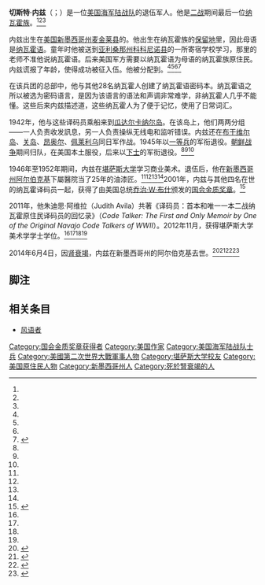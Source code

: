 {{Infobox military person
|image=Navajo Code Talkers.jpg
|image_size=200px
|alt=切斯特·内兹（中）
|caption=（从左到右）纳瓦霍译码员：奥斯卡·B·盖洛普下士（Cpl. Oscar B. Gallup）、'''切斯特·内兹一等兵'''和卡尔·戈尔曼一等兵（Pfc. Carl Gorman）在[[塞班岛|塞班岛]]，摄于1944年6月
|name= 切斯特·内兹<br>{{lang|en|Chester Nez}}
|born ={{birth date|1921|1|23}}
|placeofbirth ={{USA}}[[新墨西哥州|新墨西哥州]][[麦金莱县|麦金莱县]]
|died ={{death date and age|2014|6|4|1921|1|23}}
|placeofdeath ={{USA}}[[新墨西哥州|新墨西哥州]][[阿尔伯克基_(新墨西哥州)|阿尔伯克基]]
|branch= {{flagicon image|Seal of the United States Marine Corps.svg}} [[美國海軍陸戰隊|美國海軍陸戰隊]]
|serviceyears= 
|rank= [[File:USMC-E4.svg|20px]] [[下士|下士]]
|commands= {{link-en|美國陸軍第382步兵團|382nd Infantry Regiment (United States)|第382步兵团}}
|unit=
|battles= [[第二次世界大戰|第二次世界大戰]]<br>[[韓戰|韓戰]]
|awards='''{{USA}}'''<br>[[国会金质奖章|国会金质奖章]]
|laterwork=
}}
'''切斯特·内兹'''（{{lang-en|Chester Nez}}；{{bd|1921年|1月23日|2014年|6月4日|catIdx=N}}）是一位[[美国|美国]][[美国海军陆战队|海军陆战队]]的退伍军人。他是[[二战|二战]]期间最后一位[[纳瓦霍族|纳瓦霍族]]{{link-en|译码员|code talker}}。<ref name=CNN/><ref name=MSNBC/><ref name=DailyTimes/>

内兹出生在[[美国|美国]][[新墨西哥州|新墨西哥州]][[麦金莱县|麦金莱县]]的{{link-en|奇奇塔|Chi Chil Tah, New Mexico}}。他出生在纳瓦霍族的[[纳瓦霍族保留地|保留地]]里，因此母语是[[纳瓦霍语|纳瓦霍语]]。童年时他被送到[[亚利桑那州|亚利桑那州]][[可可尼諾縣|科科尼诺县]]{{link-en|图巴城|Tuba City, Arizona}}的一所寄宿学校学习，那里的老师不准他说纳瓦霍语。后来美国军方需要以纳瓦霍语为母语的纳瓦霍族原住民。内兹谎报了年龄，使得成功被征入伍。他被分配到{{link-en|美國陸軍第382步兵團|382nd Infantry Regiment (United States)}}。<ref name=CNN/><ref name=MSNBC/><ref name=DailyTimes/><ref name=Stars>{{cite web |url=http://www.stripes.com/navajo-code-talker-chester-nez-telling-a-tale-of-bravery-and-ingenuity-1.253099 |title=Navajo Code Talker Chester Nez: Telling a tale of bravery and ingenuity |last=Tibbetts |first=Meredith |date=November 15, 2013 |work=[[Stars_and_Stripes_(newspaper)|Stars and Stripes]] |accessdate=June 5, 2014 |archive-date=2020-11-08 |archive-url=https://web.archive.org/web/20201108092645/https://www.stripes.com/navajo-code-talker-chester-nez-telling-a-tale-of-bravery-and-ingenuity-1.253099 |dead-url=no }}</ref>

在该兵团的总部{{link-en|海军陆战队彭德尔顿兵营|Marine Corps Base Camp Pendleton|彭德尔顿兵营}}中，他与其他28名纳瓦霍人创建了纳瓦霍语密码本。纳瓦霍语之所以被选为密码语言，是因为该语言的语法和声调非常难学，非纳瓦霍人几乎不能懂。这些后来内兹描述道，这些纳瓦霍人为了便于记忆，使用了日常词汇。

1942年，他与这些译码员乘船来到[[瓜达尔卡纳尔岛|瓜达尔卡纳尔岛]]。在该岛上，他们两两分组——一人负责收发訊息，另一人负责操纵无线电和监听错误。内兹还在[[布干维尔岛|布干维尔岛]]、[[关岛|关岛]]、[[昂奥尔|昂奥尔]]、[[佩莱利乌州|佩莱利乌]]同日军作战。1945年以[[一等兵|一等兵]]的军衔退役。[[朝鲜战争|朝鲜战争]]期间归队，在美国本土服役，后来以[[下士|下士]]的军衔退役。<ref name=CNN/><ref name=MSNBC/><ref name=DailyTimes/>

1946年至1952年期间，内兹在[[堪萨斯大学|堪萨斯大学]]学习商业美术。退伍后，他在[[新墨西哥州|新墨西哥州]][[阿尔伯克基_(新墨西哥州)|阿尔伯克基]]{{link-en|退役军人卫生管理局|Veterans Health Administration}}下屬醫院当了25年的油漆匠。<ref name=CNN/><ref name=MSNBC/><ref name=DailyTimes/><ref name=Stars/>2001年，内兹与其他四名在世的纳瓦霍译码员一起，获得了由美国总统[[乔治·沃克·布什|乔治·W·布什]]颁发的[[国会金质奖章|国会金质奖章]]。<ref>{{cite news |work=[[CNN|CNN]] |title=President Bush Honors World War II Navajo Code Talkers Receiving Congressional Gold Medal |publisher=[[Time_Warner|Time Warner]] |date=July 26, 2001 |url=http://edition.cnn.com/TRANSCRIPTS/0107/26/se.04.html |accessdate=June 5, 2014 |archive-date=2018-10-05 |archive-url=https://web.archive.org/web/20181005003540/http://edition.cnn.com/TRANSCRIPTS/0107/26/se.04.html |dead-url=no }}</ref>

2011年，他朱迪思·阿维拉（Judith Avila）共著《译码员：首本和唯一一本二战纳瓦霍原住民译码员的回忆录》（''Code Talker: The First and Only Memoir by One of the Original Navajo Code Talkers of WWII''）。2012年11月，获得堪萨斯大学美术学学士学位。<ref name=CNN/><ref name=MSNBC/><ref name=DailyTimes/><ref name=Stars/>

2014年6月4日，因[[肾衰竭|肾衰竭]]，内兹在新墨西哥州的阿尔伯克基去世。<ref name=CNN>{{cite news |url=http://edition.cnn.com/2014/06/04/us/navajo-code-talker-obit/index.html |title=Chester Nez, last of original Navajo code talkers of World War II, dies |last1=Stapleton |first1=AnneClaire |last2=Carter |first2=Chelsea J. |date=June 5, 2014 |publisher=[[CNN|CNN]] |accessdate=June 5, 2014 |archive-date=2020-11-25 |archive-url=https://web.archive.org/web/20201125023804/https://edition.cnn.com/2014/06/04/us/navajo-code-talker-obit/index.html |dead-url=no }}</ref><ref name=MSNBC>{{cite news |url=http://www.msnbc.com/the-last-word/last-wwii-navajo-code-talkers-dies |title=Chester Nez, last of the original WWII Navajo Code Talkers, dies |last=Ramsey |first=Nick |date=June 4, 2014 |publisher=[[MSNBC|MSNBC]] |accessdate=June 5, 2014 |archive-url=https://web.archive.org/web/20140606205458/http://www.msnbc.com/the-last-word/last-wwii-navajo-code-talkers-dies |archive-date=2014-06-06 |dead-url=yes }}</ref><ref name=DailyTimes>{{cite web |url=http://www.daily-times.com/four_corners-news/ci_25896474/chester-nez-last-original-navajo-code-talkers-has |title=Chester Nez, last of the original Navajo Code Talkers, has died |last=Smith |first=Noel Lyn |date=June 4, 2014 |work=Daily Times (Farmington, New Mexico) |accessdate=June 5, 2014 |deadurl=yes |archiveurl=https://web.archive.org/web/20140606230802/http://www.daily-times.com/four_corners-news/ci_25896474/chester-nez-last-original-navajo-code-talkers-has |archivedate=2014年6月6日 }}</ref><ref>{{cite web |url=http://www.navajopresident.org/2014/06/04/president-shelly-orders-flags-at-half-staff-in-honor-of-chester-nez/ |title=President Shelly orders flags at half-staff in honor of Chester Nez |date=June 4, 2014 |work=navajopresident.org |last=Shelly |first=Ben |accessdate=June 5, 2014 |archive-url=https://web.archive.org/web/20140607001630/http://www.navajopresident.org/2014/06/04/president-shelly-orders-flags-at-half-staff-in-honor-of-chester-nez/ |archive-date=2014-06-07 |dead-url=yes }}</ref>

==脚注==
{{Reflist}}

==相关条目==
*[[风语者|风语者]]

{{DEFAULTSORT:Nez, Chester}}
[[Category:国会金质奖章获得者|Category:国会金质奖章获得者]]
[[Category:美国作家|Category:美国作家]]
[[Category:美国海军陆战队士兵|Category:美国海军陆战队士兵]]
[[Category:美國第二次世界大戰軍事人物|Category:美國第二次世界大戰軍事人物]]
[[Category:堪萨斯大学校友|Category:堪萨斯大学校友]]
[[Category:美国原住民人物|Category:美国原住民人物]]
[[Category:新墨西哥州人|Category:新墨西哥州人]]
[[Category:死於腎衰竭的人|Category:死於腎衰竭的人]]